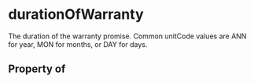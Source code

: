   

# durationOfWarranty

The duration of the warranty promise. Common unitCode values are ANN for year, MON for months, or DAY for days.

## Property of



